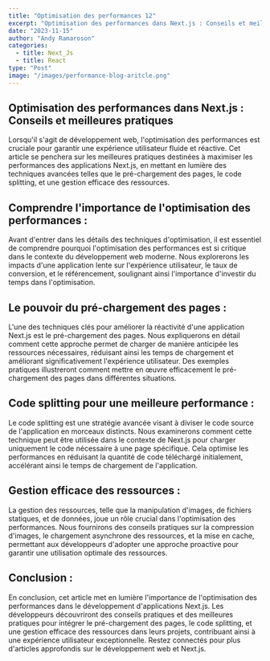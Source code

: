 ```yaml
---
title: "Optimisation des performances 12"
excerpt: "Optimisation des performances dans Next.js : Conseils et meilleures pratiques."
date: "2023-11-15"
author: "Andy Ramaroson"
categories:
  - title: Next_Js
  - title: React
type: "Post"
image: "/images/performance-blog-aritcle.png"
---
```



## Optimisation des performances dans Next.js : Conseils et meilleures pratiques

Lorsqu'il s'agit de développement web, l'optimisation des performances est cruciale pour garantir une expérience utilisateur fluide et réactive. Cet article se penchera sur les meilleures pratiques destinées à maximiser les performances des applications Next.js, en mettant en lumière des techniques avancées telles que le pré-chargement des pages, le code splitting, et une gestion efficace des ressources.

## Comprendre l'importance de l'optimisation des performances :

Avant d'entrer dans les détails des techniques d'optimisation, il est essentiel de comprendre pourquoi l'optimisation des performances est si critique dans le contexte du développement web moderne. Nous explorerons les impacts d'une application lente sur l'expérience utilisateur, le taux de conversion, et le référencement, soulignant ainsi l'importance d'investir du temps dans l'optimisation.

## Le pouvoir du pré-chargement des pages :

L'une des techniques clés pour améliorer la réactivité d'une application Next.js est le pré-chargement des pages. Nous expliquerons en détail comment cette approche permet de charger de manière anticipée les ressources nécessaires, réduisant ainsi les temps de chargement et améliorant significativement l'expérience utilisateur. Des exemples pratiques illustreront comment mettre en œuvre efficacement le pré-chargement des pages dans différentes situations.

## Code splitting pour une meilleure performance :

Le code splitting est une stratégie avancée visant à diviser le code source de l'application en morceaux distincts. Nous examinerons comment cette technique peut être utilisée dans le contexte de Next.js pour charger uniquement le code nécessaire à une page spécifique. Cela optimise les performances en réduisant la quantité de code téléchargé initialement, accélérant ainsi le temps de chargement de l'application.

## Gestion efficace des ressources :

La gestion des ressources, telle que la manipulation d'images, de fichiers statiques, et de données, joue un rôle crucial dans l'optimisation des performances. Nous fournirons des conseils pratiques sur la compression d'images, le chargement asynchrone des ressources, et la mise en cache, permettant aux développeurs d'adopter une approche proactive pour garantir une utilisation optimale des ressources.

## Conclusion :

En conclusion, cet article met en lumière l'importance de l'optimisation des performances dans le développement d'applications Next.js. Les développeurs découvriront des conseils pratiques et des meilleures pratiques pour intégrer le pré-chargement des pages, le code splitting, et une gestion efficace des ressources dans leurs projets, contribuant ainsi à une expérience utilisateur exceptionnelle. Restez connectés pour plus d'articles approfondis sur le développement web et Next.js.
